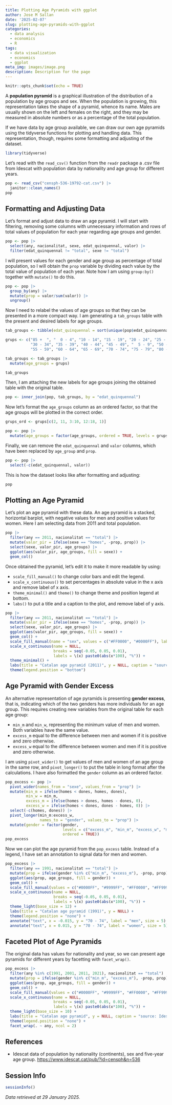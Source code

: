 ```yaml
---
title: Plotting Age Pyramids with ggplot
author: Jose M Sallan
date: '2025-02-07'
slug: plotting-age-pyramids-with-ggplot
categories:
  - data analysis
  - economics
  - R
tags:
  - data visualization
  - economics
  - ggplot
meta_img: images/image.png
description: Description for the page
---
```


```r
knitr::opts_chunk$set(echo = TRUE)
```

A **population pyramid** is a graphical illustration of the distribution of a population by age groups and sex. When the population is growing, this representation takes the shape of a pyramid, whence its name. Males are usually shown on the left and females on the right, and they may be measured in absolute numbers or as a percentage of the total population.

If we have data by age group available, we can draw our own age pyramids using the tidyverse functions for plotting and handling data. This representation, though, requires some formatting and adjusting of the dataset.

```r
library(tidyverse)
```

Let's read with the `read_csv()` function from the `readr` package a .csv file from Idescat with population data by nationality and age group for different years.

```r
pop <- read_csv("censph-536-19792-cat.csv") |>
  janitor::clean_names()
pop
```


## Formatting and Adjusting Data

Let's format and adjust data to draw an age pyramid. I will start with filtering, removing some columns with unnecessary information and rows of total values of population for each year regarding age groups and gender.

```r
pop <- pop |>
  select(any, nacionalitat, sexe, edat_quinquennal, valor) |>
  filter(edat_quinquennal != "total", sexe != "total")
```

I will present values for each gender and age group as percentage of total population, so I will obtain the `prop` variable by dividing each value by the total value of population of each year. Note how I am using `group:by()` together with `mutate()` to do this.

```r
pop <- pop |>
  group_by(any) |>
  mutate(prop = valor/sum(valor)) |>
  ungroup()
```

Now I need to relabel the values of age groups so that they can be presented in a more compact way. I am generating a `tab_groups` table with the present and desired labels for age groups.

```r
tab_groups <- tibble(edat_quinquennal = sort(unique(pop$edat_quinquennal)))

grups <- c("85 +  ", "  0 - 4", "10 - 14", "15 - 19", "20 - 24", "25 - 29",
           "30 - 34", "35 - 39", "40 - 44", "45 - 49", "  5 - 9", "50 - 54",
           "55 - 59", "60 - 64", "65 - 69", "70 - 74", "75 - 79", "80 - 84")

tab_groups <- tab_groups |>
  mutate(age_groups = grups)

tab_groups
```

Then, I am attaching the new labels for age groups joining the obtained table with the original table.

```r
pop <- inner_join(pop, tab_groups, by = "edat_quinquennal")
```

Now let's format the `age_groups` column as an ordered factor, so that the age groups will be plotted in the correct order.

```r
grups_ord <- grups[c(2, 11, 3:10, 12:18, 1)]

pop <- pop |>
  mutate(age_groups = factor(age_groups, ordered = TRUE, levels = grups_ord))
```

Finally, we can remove the `edat_quinquennal` and `valor` columns, which have been replaced by `age_group` and `prop`.

```r
pop <- pop |>
  select(-c(edat_quinquennal, valor))
```

This is how the dataset looks like after formatting and adjusting:

```r
pop
```

## Plotting an Age Pyramid

Let's plot an age pyramid with these data. An age pyramid is a stacked, horizontal barplot, with negative values for men and positive values for women. Here I am selecting data from 2011 and total population.

```r
pop |>
  filter(any == 2011, nacionalitat == "total") |>
  mutate(valor_pir = ifelse(sexe == "homes", -prop, prop)) |>
  select(sexe, valor_pir, age_groups) |>
  ggplot(aes(valor_pir, age_groups, fill = sexe)) +
  geom_col()
```

Once obtained the pyramid, let's edit it to make it more readable by using:

-   `scale_fill_manual()` to change color bars and edit the legend.
-   `scale_x_continuous()` to set percentages in absolute value in the x axis and remove label of x axis.
-   `theme_minimal()` and `theme()` to change theme and position legend at bottom.
-   `labs()` to put a title and a caption to the plot, and remove label of y axis.

```r
pop |>
  filter(any == 2011, nacionalitat == "total") |>
  mutate(valor_pir = ifelse(sexe == "homes", -prop, prop)) |>
  select(sexe, valor_pir, age_groups) |>
  ggplot(aes(valor_pir, age_groups, fill = sexe)) +
  geom_col() +
  scale_fill_manual(name = "sex", values = c("#FF0000", "#0000FF"), labels = c("female", "male"))  +
  scale_x_continuous(name = NULL,
                     breaks = seq(-0.05, 0.05, 0.01),
                     labels = \(x) paste0(abs(x*100), "%")) +
  theme_minimal() +
  labs(title = "Catalan age pyramid (2011)", y = NULL, caption = "source: Idescat") +
  theme(legend.position = "bottom")
```

## Age Pyramid with Gender Excess

An alternative representation of age pyramids is presenting **gender excess**, that is, indicating which of the two genders has more individuals for an age group. This requires creating new variables from the original table for each age group:

-   `min_m` and `min_w`, representing the minimum value of men and women. Both variables have the same value.
-   `excess_m` equal to the difference between men and women if it is positive and zero otherwise.
-   `excess_w` equal to the difference between women and men if it is positive and zero otherwise.

I am using `pivot_wider()` to get values of men and women of an age group in the same row, and `pivot_longer()` to put the table in long format after the calculations. I have also formatted the `gender` column as an ordered factor.

```r
pop_excess <- pop |>
  pivot_wider(names_from = "sexe", values_from = "prop") |>
  mutate(min_m = ifelse(homes < dones, homes, dones),
         min_w = min_m,
         excess_m = ifelse(homes > dones, homes - dones, 0),
         excess_w = ifelse(homes < dones, dones - homes, 0)) |>
  select(-c(homes, dones)) |>
  pivot_longer(min_m:excess_w, 
               names_to = "gender", values_to = "prop") |>
  mutate(gender = factor(gender, 
                         levels = c("excess_m", "min_m", "excess_w", "min_w"), 
                         ordered = TRUE))
pop_excess
```

Now we can plot the age pyramid from the `pop_excess` table. Instead of a legend, I have set an annotation to signal data for men and women.

```r
pop_excess |>
  filter(any == 1991, nacionalitat == "total") |>
  mutate(prop = ifelse(gender %in% c("min_m", "excess_m"), -prop, prop)) |>
  ggplot(aes(prop, age_groups, fill = gender)) +
  geom_col() +
  scale_fill_manual(values = c("#0000FF", "#9999FF", "#FF0000", "#FF9999")) +
  scale_x_continuous(name = NULL,
                     breaks = seq(-0.05, 0.05, 0.01),
                     labels = \(x) paste0(abs(x*100), "%")) +
  theme_light(base_size = 12) +
  labs(title = "Catalan age pyramid (1991)", y = NULL) +
  theme(legend.position = "none") +
  annotate("text", x = -0.015, y = "70 - 74", label = "men", size = 5) +
  annotate("text", x = 0.015, y = "70 - 74", label = "women", size = 5)
```

## Faceted Plot of Age Pyramids

The original data has values for nationality and year, so we can present age pyramids for different years by facetting with `facet_wrap()`.

```r
pop_excess |>
  filter(any %in% c(1991, 2001, 2011, 2021), nacionalitat == "total") |>
  mutate(prop = ifelse(gender %in% c("min_m", "excess_m"), -prop, prop)) |>
  ggplot(aes(prop, age_groups, fill = gender)) +
  geom_col() +
  scale_fill_manual(values = c("#0000FF", "#9999FF", "#FF0000", "#FF9999")) +
  scale_x_continuous(name = NULL,
                     breaks = seq(-0.05, 0.05, 0.01),
                     labels = \(x) paste0(abs(x*100), "%")) +
  theme_light(base_size = 10) +
  labs(title = "Catalan age pyramid", y = NULL, caption = "source: Idescat") +
  theme(legend.position = "none") +
  facet_wrap(. ~ any, ncol = 2)
```

## References

-   Idescat data of population by nationality (continents), sex and five-year age group. <https://www.idescat.cat/pub/?id=censph&n=536>

## Session Info

```r
sessionInfo()
```

*Data retrieved at 29 January 2025.*

